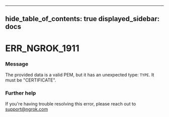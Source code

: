 

---
hide_table_of_contents: true
displayed_sidebar: docs
---


# ERR_NGROK_1911

### Message
The provided data is a valid PEM, but it has an unexpected type: `TYPE`. It must be "CERTIFICATE".

<ErrorDetails error="err_ngrok_1911" />



### Further help
If you're having trouble resolving this error, please reach out to [support@ngrok.com](mailto:support@ngrok.com?subject=Help%20with%20ERR_NGROK_1911)


